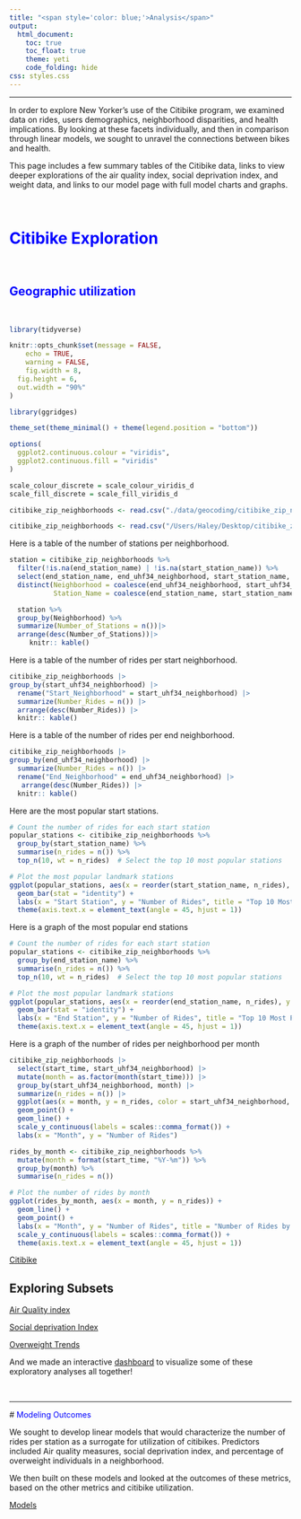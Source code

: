 ```yaml
---
title: "<span style='color: blue;'>Analysis</span>"
output: 
  html_document:
    toc: true
    toc_float: true
    theme: yeti
    code_folding: hide
css: styles.css
---
```


<style>
  h1 {
     font-weight: bold;
  }
</style>

***

In order to explore New Yorker's use of the Citibike program, we examined data on rides, users demographics, neighborhood disparities, and health implications. By looking at these facets individually, and then in comparison through linear models, we sought to unravel the connections between bikes and health. 

This page includes a few summary tables of the Citibike data, links to view deeper explorations of the air quality index, social deprivation index, and weight data, and links to our model page with full model charts and graphs. 

 &nbsp;

# <span style='color: blue;'>Citibike Exploration</span>

 &nbsp;
 
## <span style='color: blue;'>Geographic utilization</span> 

 &nbsp;

```r
library(tidyverse)

knitr::opts_chunk$set(message = FALSE,
	echo = TRUE,
	warning = FALSE,
	fig.width = 8, 
  fig.height = 6,
  out.width = "90%"
)

library(ggridges)

theme_set(theme_minimal() + theme(legend.position = "bottom"))

options(
  ggplot2.continuous.colour = "viridis",
  ggplot2.continuous.fill = "viridis"
)

scale_colour_discrete = scale_colour_viridis_d
scale_fill_discrete = scale_fill_viridis_d
```

```r
citibike_zip_neighborhoods <- read.csv("./data/geocoding/citibike_zip_neighborhoods.csv")
```

```r
citibike_zip_neighborhoods <- read.csv("/Users/Haley/Desktop/citibike_zip_neighborhoods.csv")
```

Here is a table of the number of stations per neighborhood.

```r
station = citibike_zip_neighborhoods %>%
  filter(!is.na(end_station_name) | !is.na(start_station_name)) %>%
  select(end_station_name, end_uhf34_neighborhood, start_station_name, start_uhf34_neighborhood) %>%
  distinct(Neighborhood = coalesce(end_uhf34_neighborhood, start_uhf34_neighborhood),
           Station_Name = coalesce(end_station_name, start_station_name))

  station %>%
  group_by(Neighborhood) %>%
  summarize(Number_of_Stations = n())|>
  arrange(desc(Number_of_Stations))|>
     knitr:: kable()
```

Here is a table of the number of rides per start neighborhood.

```r
citibike_zip_neighborhoods |>
group_by(start_uhf34_neighborhood) |>
  rename("Start_Neighborhood" = start_uhf34_neighborhood) |>
  summarize(Number_Rides = n()) |>
  arrange(desc(Number_Rides)) |>
  knitr:: kable()
```

Here is a table of the number of rides per end neighborhood.

```r
citibike_zip_neighborhoods |>
group_by(end_uhf34_neighborhood) |>
  summarize(Number_Rides = n()) |>
  rename("End_Neighborhood" = end_uhf34_neighborhood) |>
   arrange(desc(Number_Rides)) |>
  knitr:: kable()
```

Here are the most popular start stations.

```r
# Count the number of rides for each start station
popular_stations <- citibike_zip_neighborhoods %>%
  group_by(start_station_name) %>%
  summarise(n_rides = n()) %>%
  top_n(10, wt = n_rides)  # Select the top 10 most popular stations

# Plot the most popular landmark stations
ggplot(popular_stations, aes(x = reorder(start_station_name, n_rides), y = n_rides)) +
  geom_bar(stat = "identity") +
  labs(x = "Start Station", y = "Number of Rides", title = "Top 10 Most Popular Start Stations") +
  theme(axis.text.x = element_text(angle = 45, hjust = 1))
```

Here is a graph of the most popular end stations

```r
# Count the number of rides for each start station
popular_stations <- citibike_zip_neighborhoods %>%
  group_by(end_station_name) %>%
  summarise(n_rides = n()) %>%
  top_n(10, wt = n_rides)  # Select the top 10 most popular stations

# Plot the most popular landmark stations
ggplot(popular_stations, aes(x = reorder(end_station_name, n_rides), y = n_rides)) +
  geom_bar(stat = "identity") +
  labs(x = "End Station", y = "Number of Rides", title = "Top 10 Most Popular End Stations") +
  theme(axis.text.x = element_text(angle = 45, hjust = 1))
```

Here is a graph of the number of rides per neighborhood per month

```r
citibike_zip_neighborhoods |>
  select(start_time, start_uhf34_neighborhood) |>
  mutate(month = as.factor(month(start_time))) |>
  group_by(start_uhf34_neighborhood, month) |>
  summarize(n_rides = n()) |>
  ggplot(aes(x = month, y = n_rides, color = start_uhf34_neighborhood, group = start_uhf34_neighborhood)) +
  geom_point() +
  geom_line() +
  scale_y_continuous(labels = scales::comma_format()) +
  labs(x = "Month", y = "Number of Rides")
```


```r

rides_by_month <- citibike_zip_neighborhoods %>%
  mutate(month = format(start_time, "%Y-%m")) %>%
  group_by(month) %>%
  summarise(n_rides = n())

# Plot the number of rides by month
ggplot(rides_by_month, aes(x = month, y = n_rides)) +
  geom_line() +
  geom_point() +
  labs(x = "Month", y = "Number of Rides", title = "Number of Rides by Month") +
  scale_y_continuous(labels = scales::comma_format()) +
  theme(axis.text.x = element_text(angle = 45, hjust = 1))
```

[Citibike](exploratory/Citibike_exploratory.html)

## Exploring Subsets

[Air Quality index](exploratory/AirQual_exploratory.html)

[Social deprivation Index](exploratory/SDI_Exploratory.html)

[Overweight Trends](exploratory/Weight_exploratory.html) 

And we made an interactive [dashboard](Dashboard_Shiny.html) to visualize some of these exploratory analyses all together!

 &nbsp;
 
 ***
 
 # <span style='color: blue;'>Modeling Outcomes</span>


We sought to develop linear models that would characterize the number of rides per station as a surrogate for utilization of citibikes. Predictors included Air quality measures, social deprivation index, and percentage of overweight individuals in a neighborhood. 

We then built on these models and looked at the outcomes of these metrics, based on the other metrics and citibike utilization. 

[Models](modeling/Modeling.html)

